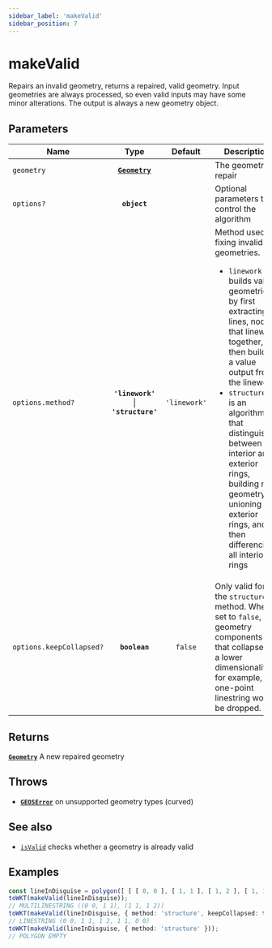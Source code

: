 ```yaml
---
sidebar_label: 'makeValid'
sidebar_position: 7
---
```


# makeValid

Repairs an invalid geometry, returns a repaired, valid geometry.
Input geometries are always processed, so even valid inputs may
have some minor alterations. The output is always a new geometry object.

## Parameters

| Name | Type | Default | Description |
| --- | :-: | :-: | --- |
| `geometry` | [**`Geometry`**](../types/Geometry/index.mdx) |  | The geometry to repair |
| `options?` | **`object`** |  | Optional parameters to control the algorithm |
| `options.method?` | **`'linework'`** \| **`'structure'`** | `'linework'` | Method used for fixing invalid geometries. <ul><li>`linework` - builds valid geometries by first extracting all lines,   noding that linework together, then building a value output from the   linework </li><li>`structure` - is an algorithm that distinguishes between interior and   exterior rings, building new geometry by unioning exterior rings, and   then differencing all interior rings </li></ul> |
| `options.keepCollapsed?` | **`boolean`** | `false` | Only valid for the `structure` method. When set to `false`, geometry components that collapse to a lower dimensionality, for example, a one-point linestring would be dropped. |

## Returns

[**`Geometry`**](../types/Geometry/index.mdx) A new repaired geometry

## Throws

- [**`GEOSError`**](../types/errors.mdx#GEOSError) on unsupported geometry types (curved)

## See also

- [`isValid`](../predicates/isValid.mdx) checks whether a geometry is already valid

## Examples

```ts
const lineInDisguise = polygon([ [ [ 0, 0 ], [ 1, 1 ], [ 1, 2 ], [ 1, 1 ], [ 0, 0 ] ] ]);
toWKT(makeValid(lineInDisguise));
// MULTILINESTRING ((0 0, 1 1), (1 1, 1 2))
toWKT(makeValid(lineInDisguise, { method: 'structure', keepCollapsed: true }));
// LINESTRING (0 0, 1 1, 1 2, 1 1, 0 0)
toWKT(makeValid(lineInDisguise, { method: 'structure' }));
// POLYGON EMPTY
```
